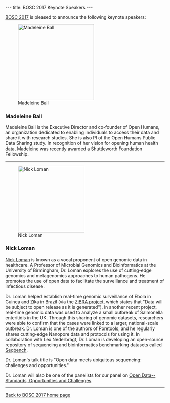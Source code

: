 ---
title: BOSC 2017 Keynote Speakers
---

[[BOSC 2017]] is pleased to announce the following keynote speakers:

[[Image:Madeleine-Ball.jpg|240px|right|Madeleine Ball]]

=== Madeleine Ball ===

Madeleine Ball is the Executive Director and co-founder of Open Humans, an organization dedicated to enabling individuals to access their data and share it with research studies. She is also PI of the Open Humans Public Data Sharing study. In recognition of her vision for opening human health data, Madeleine was recently awarded a Shuttleworth Foundation Fellowship.

----


[[Image:NickLoman.jpg|210px|left|Nick Loman]]

=== Nick Loman ===

[http://lab.loman.net/about/ Nick Loman] is known as a vocal proponent of open genomic data in healthcare. A Professor of Microbial Genomics and Bioinformatics at the University of Birmingham, Dr. Loman explores the use of cutting-edge genomics and metagenomics approaches to human pathogens. He promotes the use of open data to facilitate the surveillance and treatment of infectious disease.

Dr. Loman helped establish real-time genomic surveillance of Ebola in Guinea and Zika in Brazil (via the [http://www.zibraproject.org/ ZiBRA project], which states that "Data will be subject to open release as it is generated"). In another recent project, real-time genomic data was used to analyze a small outbreak of Salmonella enteritidis in the UK. Through this sharing of genomic datasets, researchers were able to confirm that the cases were linked to a larger, national-scale outbreak. Dr. Loman is one of the authors of [https://poretools.readthedocs.io/ Poretools], and he regularly shares cutting-edge Nanopore data and protocols for using it. In collaboration with Lex Nederbragt, Dr. Loman is developing an open-source repository of sequencing and bioinformatics benchmarking datasets called [http://lab.loman.net/high-throughput%20sequencing/e.%20coli%20o104%20h4/genomics/2012/10/09/seqbench-a-useful-meta-resource-of-e-coli-sequence-reads/ Seqbench].

Dr. Loman's talk title is "Open data meets ubiquitous sequencing: challenges and opportunities."

Dr. Loman will also be one of the panelists for our panel on [[BOSC_2017_Panel| Open Data--Standards, Opportunities and Challenges]].

----
[[BOSC_2017|Back to BOSC 2017 home page]]